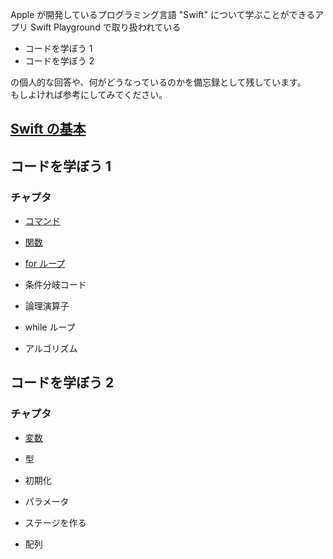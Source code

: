 Apple が開発しているプログラミング言語 "Swift" について学ぶことができるアプリ Swift Playground で取り扱われている
- コードを学ぼう 1
- コードを学ぼう 2

の個人的な回答や、何がどうなっているのかを備忘録として残しています。  
もしよければ参考にしてみてください。  
  
## [Swift の基本](/@inugamine/swiftPlayground/swiftMemo)

## コードを学ぼう 1
### チャプタ


- [コマンド](/@inugamine/swiftPlayground/code1/command)

- [関数](/@inugamine/swiftPlayground/code1/function)

- [for ループ](/@inugamine/swiftPlayground/code1/for)

- 条件分岐コード

- 論理演算子

- while ループ

- アルゴリズム

## コードを学ぼう 2
### チャプタ

- [変数](/@inugamine/swiftPlayground/code2/variable)

- 型

- 初期化

- パラメータ

- ステージを作る

- 配列
